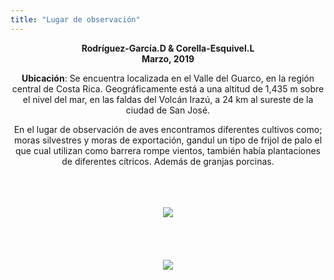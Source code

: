 ---
title: "Lugar de observación"
---

<center>**Rodríguez-García.D & Corella-Esquivel.L**<center>
<center>**Marzo, 2019**<center>

<p align="justify">
**Ubicación**: Se encuentra localizada en el Valle del Guarco, en la región central de Costa Rica. Geográficamente está a una altitud de 1,435 m sobre el nivel del mar, en las faldas del Volcán Irazú, a 24 km al sureste de la ciudad de San José.

En el lugar de observación de aves encontramos diferentes cultivos como; moras silvestres y moras de exportación, gandul un tipo de frijol de palo el que cual utilizan como barrera rompe vientos, también había plantaciones de diferentes cítricos. Además de granjas porcinas.  
</p>
\
\
\
<center>![](imagen/gira.jpg)</center>
\
\
\
\
<center>![](imagen/grup.jpeg)<center>
\
\
\



